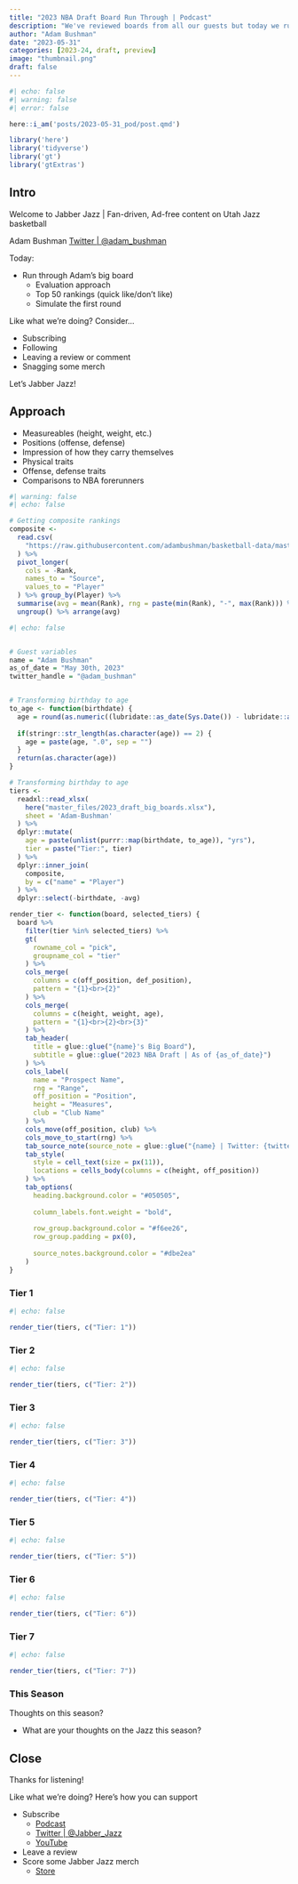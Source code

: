 ```yaml
---
title: "2023 NBA Draft Board Run Through | Podcast"
description: "We've reviewed boards from all our guests but today we run through Adam's evaluation approach, board, and specific players of interest in each pick range for the Utah Jazz."
author: "Adam Bushman"
date: "2023-05-31"
categories: [2023-24, draft, preview]
image: "thumbnail.png"
draft: false
---
```


```r
#| echo: false
#| warning: false
#| error: false

here::i_am('posts/2023-05-31_pod/post.qmd')

library('here')
library('tidyverse')
library('gt')
library('gtExtras')

```


## Intro

Welcome to Jabber Jazz | Fan-driven, Ad-free content on Utah Jazz basketball

Adam Bushman [Twitter | @adam_bushman](https://www.twitter.com/adam_bushman)

Today:

*   Run through Adam's big board
    -   Evaluation approach
    -   Top 50 rankings (quick like/don't like)
    -   Simulate the first round


Like what we're doing? Consider...

*   Subscribing
*   Following
*   Leaving a review or comment
*   Snagging some merch

Let's Jabber Jazz!


## Approach

*   Measureables (height, weight, etc.)
*   Positions (offense, defense)
*   Impression of how they carry themselves
*   Physical traits
*   Offense, defense traits
*   Comparisons to NBA forerunners 

```r
#| warning: false
#| echo: false

# Getting composite rankings
composite <- 
  read.csv(
    "https://raw.githubusercontent.com/adambushman/basketball-data/master/draft/2023_Industry_Boards.csv"
  ) %>%
  pivot_longer(
    cols = -Rank, 
    names_to = "Source", 
    values_to = "Player"
  ) %>% group_by(Player) %>% 
  summarise(avg = mean(Rank), rng = paste(min(Rank), "-", max(Rank))) %>% 
  ungroup() %>% arrange(avg)

```

```r
#| echo: false


# Guest variables
name = "Adam Bushman"
as_of_date = "May 30th, 2023"
twitter_handle = "@adam_bushman"


# Transforming birthday to age
to_age <- function(birthdate) {
  age = round(as.numeric((lubridate::as_date(Sys.Date()) - lubridate::as_date(birthdate)) / 365.25), 1)
  
  if(stringr::str_length(as.character(age)) == 2) {
    age = paste(age, ".0", sep = "")
  }
  return(as.character(age))
}

# Transforming birthday to age
tiers <- 
  readxl::read_xlsx(
    here("master_files/2023_draft_big_boards.xlsx"), 
    sheet = 'Adam-Bushman'
  ) %>%
  dplyr::mutate(
    age = paste(unlist(purrr::map(birthdate, to_age)), "yrs"), 
    tier = paste("Tier:", tier)
  ) %>% 
  dplyr::inner_join(
    composite,
    by = c("name" = "Player")
  ) %>%
  dplyr::select(-birthdate, -avg)

render_tier <- function(board, selected_tiers) {
  board %>%
    filter(tier %in% selected_tiers) %>%
    gt(
      rowname_col = "pick", 
      groupname_col = "tier"
    ) %>%
    cols_merge(
      columns = c(off_position, def_position), 
      pattern = "{1}<br>{2}"
    ) %>%
    cols_merge(
      columns = c(height, weight, age), 
      pattern = "{1}<br>{2}<br>{3}"
    ) %>%
    tab_header(
      title = glue::glue("{name}'s Big Board"), 
      subtitle = glue::glue("2023 NBA Draft | As of {as_of_date}")
    ) %>%
    cols_label(
      name = "Prospect Name", 
      rng = "Range", 
      off_position = "Position", 
      height = "Measures", 
      club = "Club Name"
    ) %>%
    cols_move(off_position, club) %>%
    cols_move_to_start(rng) %>%
    tab_source_note(source_note = glue::glue("{name} | Twitter: {twitter_handle}")) %>%
    tab_style(
      style = cell_text(size = px(11)), 
      locations = cells_body(columns = c(height, off_position))
    ) %>%
    tab_options(
      heading.background.color = "#050505", 
      
      column_labels.font.weight = "bold", 
      
      row_group.background.color = "#f6ee26", 
      row_group.padding = px(0), 
      
      source_notes.background.color = "#dbe2ea"
    )
}

```

### Tier 1


```r
#| echo: false

render_tier(tiers, c("Tier: 1"))

```


### Tier 2


```r
#| echo: false

render_tier(tiers, c("Tier: 2"))

```



### Tier 3


```r
#| echo: false

render_tier(tiers, c("Tier: 3"))

```


### Tier 4


```r
#| echo: false

render_tier(tiers, c("Tier: 4"))

```

### Tier 5


```r
#| echo: false

render_tier(tiers, c("Tier: 5"))

```

### Tier 6


```r
#| echo: false

render_tier(tiers, c("Tier: 6"))

```

### Tier 7


```r
#| echo: false

render_tier(tiers, c("Tier: 7"))

```


### This Season

Thoughts on this season?

*   What are your thoughts on the Jazz this season?


## Close

Thanks for listening!

Like what we're doing? Here's how you can support

*   Subscribe
    -   [Podcast](https://linktr.ee/jabberjazz)
    -   [Twitter | @Jabber_Jazz](https://twitter.com/Jabber_Jazz)
    -   [YouTube](https://www.youtube.com/jabberjazz)
*   Leave a review
*   Score some Jabber Jazz merch
    -   [Store](https://jabber-jazz.myspreadshop.com/)
